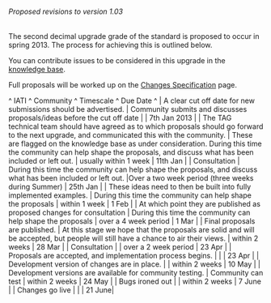 ====== Proposed revisions to version 1.03 ======

The second decimal upgrade grade of the standard is proposed to occur in spring 2013. The process for achieving this is outlined below.

You can contribute issues to be considered in this upgrade in the [[http://support.iatistandard.org/|knowledge base]].

Full proposals will be worked up on the [[standard:revision:1.03:changes_specification|Changes Specification]] page.

^ IATI ^ Community ^ Timescale ^ Due Date ^
| A clear cut off date for new submissions should be advertised. | Community submits and discusses proposals/ideas before the cut off date |  | 7th Jan 2013 |
| The TAG technical team should have agreed as to which proposals should go forward to the next upgrade, and communicated this with the community. | These are flagged on the knowledge base as under consideration. During this time the community can help shape the proposals, and discuss what has been included or left out. | usually within 1 week | 11th Jan |
| Consultation | During this time the community can help shape the proposals, and discuss what has been included or left out. |Over a two week period (three weeks during Summer) | 25th Jan |
| These ideas need to then be built into fully implemented examples. | During this time the community can help shape the proposals | within 1 week | 1 Feb |
| At which point they are published as proposed changes for consultation | During this time the community can help shape the proposals | over a 4 week period | 1 Mar |
| Final proposals are published. | At this stage we hope that the proposals are solid and will be accepted, but people will still have a chance to air their views. | within 2 weeks | 28 Mar |
| Consultation |  | over a 2 week period | 23 Apr |
| Proposals are accepted, and implementation process begins. |  |  | 23 Apr |
| Development version of changes are in place. |  | within 2 weeks | 10 May |
| Development versions are available for community testing. | Community can test | within 2 weeks | 24 May |
| Bugs ironed out |  | within 2 weeks | 7 June |
| Changes go live |  |  | 21 June|



